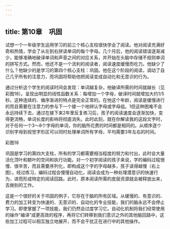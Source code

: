 ```yaml
---
---
---
```

title: 第10章　巩固
---




试想一个一年级学生运用学习的前三个核心支柱很快学会了阅读。他对阅读充满好奇和热情，学会了从左到右拼读单词的每个字母。几个月后，他的阅读错误逐渐减少，能够准确地破译单词和声音之间的对应关系，并开始在头脑中存储不规则单词的拼写方式。然而，他还不是一个流利的阅读者，阅读速度缓慢而吃力。他缺少了什么？他缺少的是学习的第四个核心支柱：巩固。他在这个阶段的阅读，调动了自己几乎所有的注意力，而巩固将帮助他把阅读变成自动化和无意识的行为。

通过分析这个学生的阅读时间会发现：单词越复杂，他破译所需的时间就越长（见彩图18）。呈现出明显的线性函数关系：每增加一个字母，破译时间就增加大约1/5秒。这种连续的、循序渐进的特点是完全正常的。在他这个年龄，阅读是缓慢进行的而且需要在注意力的参与下一个接一个地辨认字母或字母组。1但这种困难不会永远持续下去，通过在接下来2年里反复练习后，孩子的阅读速度会逐渐加快，变得更流畅，单词长度的影响将彻底消失。此时此刻，就在你解读我的这段文字时，对于任何一个3～8个字母的单词，你的脑所花费的时间都是相同的。从顺序逐个识别字母到视觉字形区可以同时处理单词所有字母，平均需要3年左右的时间。

彩图18

巩固是学习的第四大支柱，所有的学习都需要相当程度的努力和付出，此时会大量活化顶叶和额叶的空间和执行功能。对一个初学阅读的孩子来说，字的编码过程很慢、很辛苦，而且需要序列化，即构成这个字的字母越多，孩子读得越慢（右上图）。经过练习，编码过程会慢慢自动化，阅读会成为一种处理潜意识的快速行为，进而形成特定的阅读回路。此时，原本阅读所需的皮层资源就会被释放出来，去做别的工作。



这是一个很好的关于巩固的例子，它存在于脑的所有区域。从缓慢的、有意识的、费力的加工转变为快速的、无意识的、自动化的专业技能，我们的脑永远不会停止学习。即使掌握了一项技能，我们仍然会过度学习它。自动化机制将我们经常使用的操作“编译”成更高效的程序，再将它们转移到我们意识之外的其他脑回路中，这些加工过程可以相互独立地展开，而不会干扰正在进行中的其他操作。